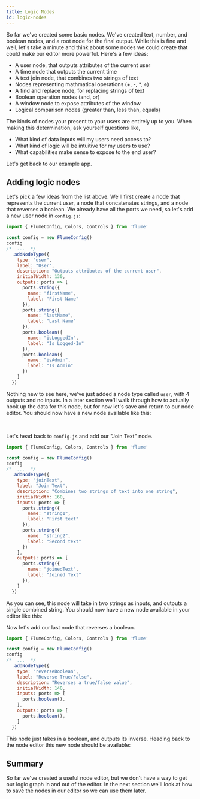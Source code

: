 ```yaml
---
title: Logic Nodes
id: logic-nodes
---
```



So far we've created some basic nodes. We've created text, number, and boolean nodes, and a root node for the final output. While this is fine and well, let's take a minute and think about some nodes we could create that could make our editor more powerful. Here's a few ideas:

- A user node, that outputs attributes of the current user
- A time node that outputs the current time
- A text join node, that combines two strings of text
- Nodes representing mathmatical operations (+, -, *, ÷)
- A find and replace node, for replacing strings of text
- Boolean operation nodes (and, or)
- A window node to expose attributes of the window
- Logical comparison nodes (greater than, less than, equals)

The kinds of nodes your present to your users are entirely up to you. When making this determination, ask yourself questions like,

- What kind of data inputs will my users need access to?
- What kind of logic will be intuitive for my users to use?
- What capabilities make sense to expose to the end user?

Let's get back to our example app.

## Adding logic nodes

Let's pick a few ideas from the list above. We'll first create a node that represents the current user, a node that concatenates strings, and a node that reverses a boolean. We already have all the ports we need, so let's add a new user node in `config.js`:

```js
import { FlumeConfig, Colors, Controls } from 'flume'

const config = new FlumeConfig()
config
/*  ...  */
  .addNodeType({
    type: "user",
    label: "User",
    description: "Outputs attributes of the current user",
    initialWidth: 130,
    outputs: ports => [
      ports.string({
        name: "firstName",
        label: "First Name"
      }),
      ports.string({
        name: "lastName",
        label: "Last Name"
      }),
      ports.boolean({
        name: "isLoggedIn",
        label: "Is Logged-In"
      }),
      ports.boolean({
        name: "isAdmin",
        label: "Is Admin"
      })
    ]
  })
```

Nothing new to see here, we've just added a node type called `user`, with 4 outputs and no inputs. In a later section we'll walk through how to actually hook up the data for this node, but for now let's save and return to our node editor. You should now have a new node available like this:

<div style={{width: '100%', height: 600, color: "#000"}}>
  <SimpleEditor4 />
</div>

<br/>

Let's head back to `config.js` and add our "Join Text" node.

```js
import { FlumeConfig, Colors, Controls } from 'flume'

const config = new FlumeConfig()
config
/*  ...  */
  .addNodeType({
    type: "joinText",
    label: "Join Text",
    description: "Combines two strings of text into one string",
    initialWidth: 160,
    inputs: ports => [
      ports.string({
        name: "string1",
        label: "First text"
      }),
      ports.string({
        name: "string2",
        label: "Second text"
      })
    ],
    outputs: ports => [
      ports.string({
        name: "joinedText",
        label: "Joined Text"
      }),
    ]
  })
```

As you can see, this node will take in two strings as inputs, and outputs a single combined string. You should now have a new node available in your editor like this:

<div style={{width: '100%', height: 600, color: "#000"}}>
  <SimpleEditor5 />
</div>

Now let's add our last node that reverses a boolean.

```js
import { FlumeConfig, Colors, Controls } from 'flume'

const config = new FlumeConfig()
config
/*  ...  */
  .addNodeType({
    type: "reverseBoolean",
    label: "Reverse True/False",
    description: "Reverses a true/false value",
    initialWidth: 140,
    inputs: ports => [
      ports.boolean(),
    ],
    outputs: ports => [
      ports.boolean(),
    ]
  })
```

This node just takes in a boolean, and outputs its inverse. Heading back to the node editor this new node should be available:

<div style={{width: '100%', height: 600, color: "#000"}}>
  <SimpleEditor6 />
</div>

## Summary

So far we've created a useful node editor, but we don't have a way to get our logic graph in and out of the editor. In the next section we'll look at how to save the nodes in our editor so we can use them later.
